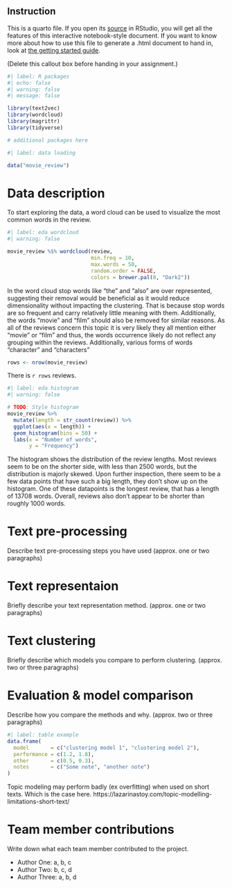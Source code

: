 :::{.callout-note}
## Instruction

This is a quarto file. If you open its [source](report_template.qmd) in RStudio, you will get all the features of this interactive notebook-style document. If you want to know more about how to use this file to generate a .html document to hand in, look at [the getting started guide](https://quarto.org/docs/get-started/hello/rstudio.html).

(Delete this callout box before handing in your assignment.)
:::

```r
#| label: R packages
#| echo: false
#| warning: false
#| message: false

library(text2vec)
library(wordcloud)
library(magrittr)
library(tidyverse)

# additional packages here
```

```r
#| label: data loading

data("movie_review")
```

# Data description

To start exploring the data, a word cloud can be used to visualize the most common words in the review.

```r
#| label: eda wordcloud
#| warning: false

movie_review %$% wordcloud(review, 
                           min.freq = 10, 
                           max.words = 50, 
                           random.order = FALSE,
                           colors = brewer.pal(8, "Dark2"))


```

In the word cloud stop words like "the" and "also" are over represented, suggesting their removal would be beneficial as it would reduce dimensionality without impacting the clustering. That is because stop words are so frequent and carry relatively little meaning with them. Additionally, the words "movie" and "film" should also be removed for similar reasons. As all of the reviews concern this topic it is very likely they all mention either "movie" or "film" and thus, the words occurrence likely do not reflect any grouping within the reviews. Additionally, various forms of words "character" and "characters" 

```r
rows <- nrow(movie_review)
```

There is `r rows` reviews.

```r
#| label: eda histogram
#| warning: false

# TODO: Style histogram
movie_review %>% 
  mutate(length = str_count(review)) %>% 
  ggplot(aes(x = length)) +
  geom_histogram(bins = 50) +
  labs(x = "Number of words",
       y = "Frequency")
```

The histogram shows the distribution of the review lengths. Most reviews seem to be on the shorter side, with less than 2500 words, but the distribution is majorly skewed. Upon further inspection, there seem to be a few data points that have such a big length, they don't show up on the histogram. One of these datapoints is the longest review, that has a length of 13708 words. Overall, reviews also don't appear to be shorter than roughly 1000 words. 

# Text pre-processing

Describe text pre-processing steps you have used (approx. one or two paragraphs)

# Text representaion

Briefly describe your text representation method. (approx. one or two paragraphs)

# Text clustering

Briefly describe which models you compare to perform clustering. (approx. two or three paragraphs)

# Evaluation & model comparison

Describe how you compare the methods and why. (approx. two or three paragraphs)


```r
#| label: table example
data.frame(
  model       = c("clustering model 1", "clustering model 2"),
  performance = c(1.2, 1.8),
  other       = c(0.5, 0.3),
  notes       = c("Some note", "another note")
)
```

Topic modeling may perform badly (ex overfitting) when used on short texts. Which is the case here. https://lazarinastoy.com/topic-modelling-limitations-short-text/ 

# Team member contributions

Write down what each team member contributed to the project.

- Author One: a, b, c
- Author Two: b, c, d
- Author Three: a, b, d
